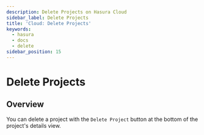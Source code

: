```yaml
---
description: Delete Projects on Hasura Cloud
sidebar_label: Delete Projects
title: 'Cloud: Delete Projects'
keywords:
  - hasura
  - docs
  - delete
sidebar_position: 15
---
```



# Delete Projects

<ProductBadge free standard pro ee />

## Overview

You can delete a project with the `Delete Project` button at the bottom of the project's details view.

<Thumbnail src="/img/projects/projects-delete.png" alt="delete a project" width="1199px" />
